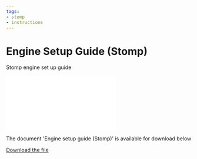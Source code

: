 ```yaml
---
tags:
- stomp
- instructions
---
```



# Engine Setup Guide (Stomp)

Stomp engine set up guide

<div style={{ position: 'relative', paddingBottom: '141.4%', height: 0, overflow: 'hidden', maxWidth: '100%', background: '#f0f0f0' }}>
  <iframe
    src="/file/StompEngineSetup.pdf#toolbar=0&navpanes=0&scrollbar=0"
    style={{ position: 'absolute', top: 0, left: 0, width: '100%', height: '100%' }}
    frameBorder="0"
    scrolling="no">
  </iframe>
</div>

The document 'Engine setup guide (Stomp)' is available for download below

[Download the file](../../../static/file/StompEngineSetup.pdf)
